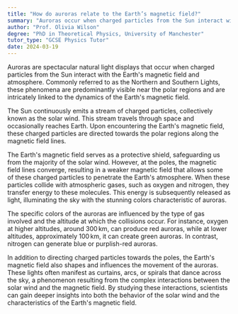 ```yaml
---
title: "How do auroras relate to the Earth’s magnetic field?"
summary: "Auroras occur when charged particles from the Sun interact with the Earth's magnetic field and atmosphere."
author: "Prof. Olivia Wilson"
degree: "PhD in Theoretical Physics, University of Manchester"
tutor_type: "GCSE Physics Tutor"
date: 2024-03-19
---
```


Auroras are spectacular natural light displays that occur when charged particles from the Sun interact with the Earth's magnetic field and atmosphere. Commonly referred to as the Northern and Southern Lights, these phenomena are predominantly visible near the polar regions and are intricately linked to the dynamics of the Earth's magnetic field.

The Sun continuously emits a stream of charged particles, collectively known as the solar wind. This stream travels through space and occasionally reaches Earth. Upon encountering the Earth's magnetic field, these charged particles are directed towards the polar regions along the magnetic field lines.

The Earth's magnetic field serves as a protective shield, safeguarding us from the majority of the solar wind. However, at the poles, the magnetic field lines converge, resulting in a weaker magnetic field that allows some of these charged particles to penetrate the Earth's atmosphere. When these particles collide with atmospheric gases, such as oxygen and nitrogen, they transfer energy to these molecules. This energy is subsequently released as light, illuminating the sky with the stunning colors characteristic of auroras.

The specific colors of the auroras are influenced by the type of gas involved and the altitude at which the collisions occur. For instance, oxygen at higher altitudes, around $300 \, \text{km}$, can produce red auroras, while at lower altitudes, approximately $100 \, \text{km}$, it can create green auroras. In contrast, nitrogen can generate blue or purplish-red auroras.

In addition to directing charged particles towards the poles, the Earth's magnetic field also shapes and influences the movement of the auroras. These lights often manifest as curtains, arcs, or spirals that dance across the sky, a phenomenon resulting from the complex interactions between the solar wind and the magnetic field. By studying these interactions, scientists can gain deeper insights into both the behavior of the solar wind and the characteristics of the Earth's magnetic field.
    